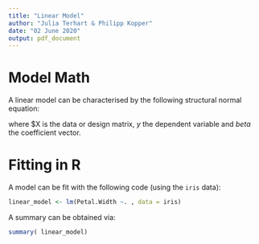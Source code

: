 ```yaml
---
title: "Linear Model"
author: "Julia Terhart & Philipp Kopper"
date: "02 June 2020"
output: pdf_document
---
```


# Model Math

A linear model can be characterised by the following structural normal equation:

\begin{equation} 
  X^TXy = X^Ty \beta
\end{equation} 

where $X is the data or design matrix, $y$ the dependent variable and $beta$ the coefficient vector.

# Fitting in R

A model can be fit with the following code (using the `iris` data):

```r
linear_model <- lm(Petal.Width ~. , data = iris)
```

A summary can be obtained via:

```r
summary( linear_model)
```